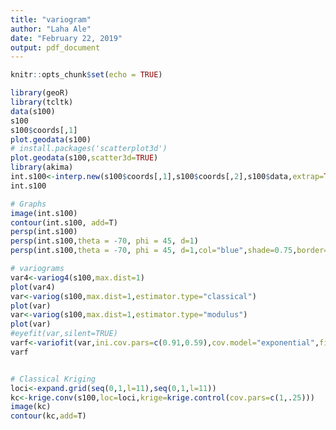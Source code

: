 ```yaml
---
title: "variogram"
author: "Laha Ale"
date: "February 22, 2019"
output: pdf_document
---
```


```r
knitr::opts_chunk$set(echo = TRUE)
```

```r
library(geoR)
library(tcltk)
data(s100)
s100
s100$coords[,1]
plot.geodata(s100)
# install.packages('scatterplot3d')
plot.geodata(s100,scatter3d=TRUE)
library(akima)
int.s100<-interp.new(s100$coords[,1],s100$coords[,2],s100$data,extrap=TRUE)
int.s100

# Graphs
image(int.s100)
contour(int.s100, add=T)
persp(int.s100)
persp(int.s100,theta = -70, phi = 45, d=1)
persp(int.s100,theta = -70, phi = 45, d=1,col="blue",shade=0.75,border=NA)

# variograms
var4<-variog4(s100,max.dist=1)
plot(var4)
var<-variog(s100,max.dist=1,estimator.type="classical")
plot(var)
var<-variog(s100,max.dist=1,estimator.type="modulus")
plot(var)
#eyefit(var,silent=TRUE)
varf<-variofit(var,ini.cov.pars=c(0.91,0.59),cov.model="exponential",fix.nugget=FALSE, nugget=0.23)
varf


# Classical Kriging
loci<-expand.grid(seq(0,1,l=11),seq(0,1,l=11))
kc<-krige.conv(s100,loc=loci,krige=krige.control(cov.pars=c(1,.25)))
image(kc)
contour(kc,add=T)
```
